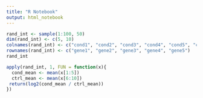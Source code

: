 ```yaml
---
title: "R Notebook"
output: html_notebook
---
```


```r
rand_int <- sample(1:100, 50)
dim(rand_int) <- c(5, 10)
colnames(rand_int) <- c("cond1", "cond2", "cond3", "cond4", "cond5", "ctrl1", "ctrl2", "ctrl3", "ctrl4", "ctrl5")
rownames(rand_int) <- c("gene1", "gene2", "gene3", "gene4", "gene5")
rand_int
```

```r
apply(rand_int, 1, FUN = function(x){
  cond_mean <- mean(x[1:5])
  ctrl_mean <- mean(x[6:10])
 return(log2(cond_mean / ctrl_mean))
})
```

